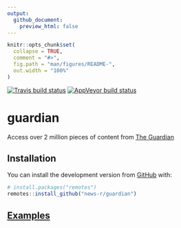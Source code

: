 ```yaml
---
output: 
  github_document:
    preview_html: false
---
```


<!-- README.md is generated from README.Rmd. Please edit that file -->

```r
knitr::opts_chunk$set(
  collapse = TRUE,
  comment = "#>",
  fig.path = "man/figures/README-",
  out.width = "100%"
)
```
<!-- badges: start -->
[![Travis build status](https://travis-ci.org/news-r/guardian.svg?branch=master)](https://travis-ci.org/news-r/guardian)
[![AppVeyor build status](https://ci.appveyor.com/api/projects/status/github/news-r/guardian?branch=master&svg=true)](https://ci.appveyor.com/project/news-r/guardian)
<!-- badges: end -->

# guardian

Access over 2 million pieces of content from [The Guardian](https://www.theguardian.com/)

## Installation

You can install the development version from [GitHub](https://github.com/) with:

``` r
# install.packages("remotes")
remotes::install_github("news-r/guardian")
```

## [Examples](https://guardian.news-r.org/)